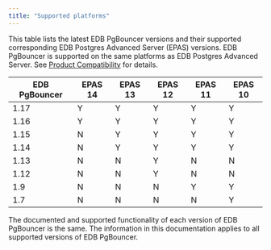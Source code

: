 ```yaml
---
title: "Supported platforms"
---
```



This table lists the latest EDB PgBouncer versions and their supported corresponding EDB Postgres Advanced Server (EPAS) versions. EDB PgBouncer is supported on the same platforms as EDB Postgres Advanced Server. See [Product Compatibility](https://www.enterprisedb.com/platform-compatibility#epas) for details.

| EDB PgBouncer | EPAS 14 | EPAS 13 | EPAS 12 | EPAS 11 | EPAS 10 | 
| ------------- | ------- | ------- | ------- | ------- | ------- | 
| 1.17          | Y       | Y       | Y       | Y       | Y       | 
| 1.16          | Y       | Y       | Y       | Y       | Y       |  
| 1.15          | N       | Y       | Y       | Y       | Y       | 
| 1.14          | N       | Y       | Y       | Y       | Y       | 
| 1.13          | N       | N       | Y       | N       | N       | 
| 1.12          | N       | N       | Y       | N       | N       | 
| 1.9           | N       | N       | N       | Y       | Y       | 
| 1.7           | N       | N       | N       | N       | Y       | 

The documented and supported functionality of each version of EDB PgBouncer is the same. The information in this documentation applies to all supported versions of EDB PgBouncer.
